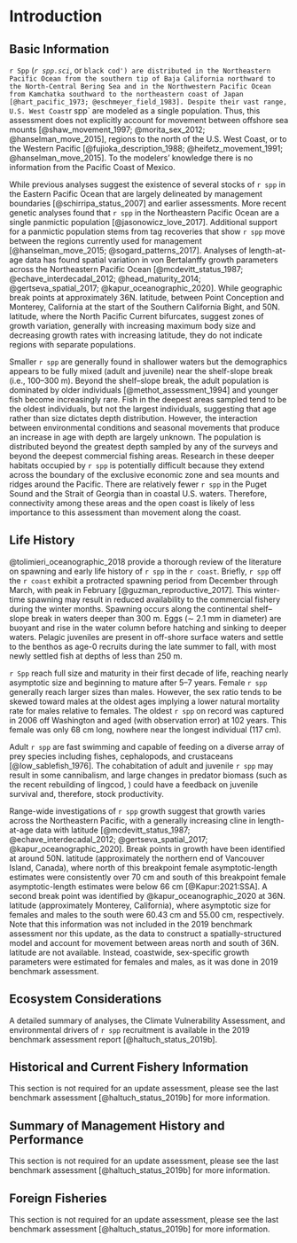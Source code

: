 # Introduction

## Basic Information

`r Spp` (*`r spp.sci`*, or `black cod') are distributed in the Northeastern Pacific Ocean from the southern tip of Baja California northward to the North-Central Bering Sea and in the Northwestern Pacific Ocean from Kamchatka southward to the northeastern coast of Japan [@hart_pacific_1973; @eschmeyer_field_1983]. Despite their vast range, U.S. West Coast `r spp` are modeled as a single population. Thus, this assessment does not explicitly account for movement between offshore sea mounts [@shaw_movement_1997; @morita_sex_2012; @hanselman_move_2015], regions to the north of the U.S. West Coast, or to the Western Pacific [@fujioka_description_1988; @heifetz_movement_1991; @hanselman_move_2015]. To the modelers' knowledge there is no information from the Pacific Coast of Mexico.

While previous analyses suggest the existence of several stocks of `r spp` in the Eastern Pacific Ocean that are largely delineated by management boundaries [@schirripa_status_2007] and earlier assessments. More recent genetic analyses found that `r spp` in the Northeastern Pacific Ocean are a single panmictic population [@jasonowicz_love_2017]. Additional support for a panmictic population stems from tag recoveries that show `r spp` move between the regions currently used for management [@hanselman_move_2015; @sogard_patterns_2017]. Analyses of length-at-age data has found spatial variation in von Bertalanffy growth parameters across the Northeastern Pacific Ocean [@mcdevitt_status_1987; @echave_interdecadal_2012; @head_maturity_2014; @gertseva_spatial_2017; @kapur_oceanographic_2020]. While geographic break points at approximately 36\textdegree N. latitude, between Point Conception and Monterey, California at the start of the Southern California Bight, and 50\textdegree N. latitude, where the North Pacific Current bifurcates, suggest zones of growth variation, generally with increasing maximum body size and decreasing growth rates with increasing latitude, they do not indicate regions with separate populations.

Smaller `r spp` are generally found in shallower waters but the demographics appears to be fully mixed (adult and juvenile) near the shelf-slope break (i.e., 100--300 m). Beyond the shelf--slope break, the adult population is dominated by older individuals [@methot_assessment_1994] and younger fish become increasingly rare. Fish in the deepest areas sampled tend to be the oldest individuals, but not the largest individuals, suggesting that age rather than size dictates depth distribution. However, the interaction between environmental conditions and seasonal movements that produce an increase in age with depth are largely unknown. The population is distributed beyond the greatest depth sampled by any of the surveys and beyond the deepest commercial fishing areas. Research in these deeper habitats occupied by `r spp` is potentially difficult because they extend across the boundary of the exclusive economic zone and sea mounts and ridges around the Pacific. There are relatively fewer `r spp` in the Puget Sound and the Strait of Georgia than in coastal U.S. waters. Therefore, connectivity among these areas and the open coast is likely of less importance to this assessment than movement along the coast.

## Life History

@tolimieri_oceanographic_2018 provide a thorough review of the literature on spawning and early life history of `r spp` in the `r coast`. Briefly, `r spp` off the `r coast` exhibit a protracted spawning period from December through March, with peak in February [@guzman_reproductive_2017]. This winter-time spawning may result in reduced availability to the commercial fishery during the winter months. Spawning occurs along the continental shelf--slope break in waters deeper than 300 m. Eggs ($\sim$ 2.1 mm in diameter) are buoyant and rise in the water column before hatching and sinking to deeper waters. Pelagic juveniles are present in off-shore surface waters and settle to the benthos as age-0 recruits during the late summer to fall, with most newly settled fish at depths of less than 250 m. 

`r Spp` reach full size and maturity in their first decade of life, reaching nearly asymptotic size and beginning to mature after 5--7 years. Female `r spp` generally reach larger sizes than males. However, the sex ratio tends to be skewed toward males at the oldest ages implying a lower natural mortality rate for males relative to females. The oldest `r spp` on record was captured in 2006 off Washington and aged (with observation error) at 102 years. This female was only 68 cm long, nowhere near the longest individual (117 cm).

Adult `r spp` are fast swimming and capable of feeding on a diverse array of prey species including fishes, cephalopods, and crustaceans [@low_sablefish_1976]. The cohabitation of adult and juvenile `r spp` may result in some cannibalism, and large changes in predator biomass (such as the recent rebuilding of lingcod, \emph{Ophiodon elongatus}) could have a feedback on juvenile survival and, therefore, stock productivity.

Range-wide investigations of `r spp` growth suggest that growth varies across the Northeastern Pacific, with a generally increasing cline in length-at-age data with latitude [@mcdevitt_status_1987; @echave_interdecadal_2012; @gertseva_spatial_2017; @kapur_oceanographic_2020]. Break points in growth have been identified at around 50\textdegree N. latitude (approximately the northern end of Vancouver Island, Canada), where north of this breakpoint female asymptotic-length estimates were consistently over 70 cm and south of this breakpoint female asymptotic-length estimates were below 66 cm [@Kapur:2021:SSA]. A second break point was identified by @kapur_oceanographic_2020 at 36\textdegree N. latitude (approximately Monterey, California), where asymptotic size for females and males to the south were 60.43 cm and 55.00 cm, respectively. Note that this information was not included in the 2019 benchmark assessment nor this update, as the data to construct a spatially-structured model and account for movement between areas north and south of 36\textdegree N. latitude are not available. Instead, coastwide, sex-specific growth parameters were estimated for females and males, as it was done in 2019 benchmark assessment.

## Ecosystem Considerations

A detailed summary of \gls{ses} analyses, the Climate Vulnerability Assessment, and environmental drivers of `r spp` recruitment is available in the 2019 benchmark assessment report [@haltuch_status_2019b].

## Historical and Current Fishery Information

This section is not required for an update assessment, please see the last benchmark assessment [@haltuch_status_2019b] for more information.
<!---
Not needed for an update assessment
Historical `r spp` landings, beginning in 1890, have been reconstructed by the states (Washington, Oregon, and California) using a variety of sources. Generally, historical `r spp` landings were more reliable than those for many other groundfish species because of their consistent species-level identification. While `r spp` landings were recorded back to the beginning of the 20th century, appreciable quantities were not landed until 1916--1919, with landings remaining below 5,000 mt through the late 1960s (Table \@ref(tab:landings) and Figure \@ref(fig:data-landings)). Landings prior to 1960 were primarily harvested by hook-and-line gear. The peak around World War II was likely due to a relaxed degree of species sorting rather than a dramatic increase in fishing effort. Grey literature notes a decrease in manpower with the onset of the war, which would explain the dexcreased sorting of fish to species. Despite this decrease in manpower there were also increases in demands for domestic sources of protein [@browning_fisheries_1980].

The `r spp` fishery increased dramatically during the 1970s, first from a combination of foreign vessels [@lynde_historical_1986; @mcdevitt_status_1987], followed by an increase in the domestic fleet. Increases correspond to the introduction of a pot fishery followed by an increase in the catch coming from the trawl sector. Only minor increases were experienced in the hook-and-line sector until the mid-1980s. Large catches by foreign vessels, fishing pot gear, in 1976 resulted in the largest single-year removal of over 25,000 mt from U.S. West Coast waters. A rapid rise in domestic pot and trawl landings followed this peak removal, such that on average, nearly 14,000 mt of `r spp` were landed per year between 1976 and 1990. During the most recent decade, annual landings have remained below 10,000 mt, composed of approximately `r round(mean(model$catch[model$catch$Fleet == 1 & model$catch$Yr > (model$endyr-10),"Obs"]))` from fixed gear and `r round(mean(model$catch[model$catch$Fleet == 2 & model$catch$Yr > (model$endyr-10),"Obs"]))` from trawl gear during the most recent decade. The decline in domestic landings through the 1980s was likely due to a combination of declining stock size, many years with below average recruitment, reduced Asian-market strength, and increasing fishery regulations.
-->

## Summary of Management History and Performance

This section is not required for an update assessment, please see the last benchmark assessment [@haltuch_status_2019b] for more information.
<!---
Not needed for an update assessment
From the early 1900s to the early 1980s, management of the `r spp` fishery was the responsibility of the individual coastal states (California, Oregon, and Washington). Since the adoption of the Groundfish Fishery Management Plan by the \gls{pfmc} in 1982, responsibility has rested with the federal government and the \gls{pfmc}. From 1977 to the mid-1980s, U.S. commercial fishermen took advantage of their newly protected fishing grounds (i.e., the enactment of the Fishery Conservation and Management Act, which occurred in in 1976, later to be renamed Magnuson Stevens Fishery Conservation and Management Act) recording high catches of `r spp` to meet the demands of flourishing export (primarily Asian countries) and domestic markets.

The first coastwide regulations off the U.S. Pacific Coast for the `r spp` fishery were implemented as trip limits in October 1982, followed by a rich history of management via seasons, size-limits, trip-limits, and a complex permit system (see Appendix 10 of @haltuch_status_2019b for a comprehensive list of management actions). Beginning in 1983, additional trip limits were imposed on landings of `r spp` less than 22 in in length, considered incidental catch. In 1987, allocations between the trawl and non-trawl fleets were implemented.

Beginning in the late-1980s, the fixed-gear `r spp` fishery was managed as a `derby' fishery, characterized by successive reductions in season lengths. In 1991, the fully open season lasted seven weeks, from April 1 through May 23. In 1992, approximately 1,300 mt were landed under early season trip limits of up to 1,500 lbs per day, and the fully open season lasted from May 12 through May 26. In 1993, there was a 250 lbs per day trip limit prior to the open season which extended from May 12 through June 1, 1993. In 1994, the fully open season was shortened to May 15 through June 3, 1994. In 1995, the open season lasted ten days, August 3--13, 1995. The open season spanned only six days in 1996, from September 1--6, 1996. In 1997, ten days (August 25 to September 3) were set aside for the open season, with a mop-up period from October 1--15, 1997. In the more recent period, the Limited Entry Fixed Gear sector has been managed primarily through the use of tiered cumulative limits (allocated on the basis of historical landings) which can be landed throughout the seven-month season. The remaining open-access fishery and some limited-entry non-trawl vessels are allowed to make smaller landings that are subject to daily\slash weekly limits and two-month cumulative caps.

Additionally, `r spp` are harvested by the trawl fishery in association with a variety of other species that are distributed to domestic and foreign markets. Prior to 2011, the trawl fishery was managed primarily through the use of trip limits. These evolved from simple per-trip limits in the 1980s to cumulative periodic (monthly or bi-monthly) limits by the mid-1990s. In addition to `r spp`-specific limits, various limits were in place for the overall landings of deep-water complex species [@stewart_status_2011].

Coastwide yield targets are divided among the different gears, fishery sectors (including both limited entry and open access), as well as north and south of 36\textdegree N. latitude. The \gls{ofl} for `r spp` has ranged from 6,621 to 11,577 mt between 2013--2025. \Glsplural{acl} ranged from 5,451 to 10,824 mt over the same period. Landings have been estimated to be below the \glsplural{acl} in all years.
-->

## Foreign Fisheries

This section is not required for an update assessment, please see the last benchmark assessment [@haltuch_status_2019b] for more information.
<!--
 Not needed for an update assessment
Similarly to the U.S. West Coast, `r spp`, fisheries in Alaska and British Columbia waters began in the late 1800s, with generally low catches until after World War II. Foreign fisheries began exploiting `r spp` in the Northeastern Pacific Ocean during the late 1950s in the Bering Sea leading to rapidly increasing catches in the region through the 1980s. 
Historically, Alaskan landings were much larger than those off the U.S. West Coast, rising to over 20,000 mt during the early 1960s, with many years above this level until the mid-1990s. In the most recent decade, Alaskan landings, including those taken from inside waters under the management of the \gls{adfg}, have averaged just over 12,000 mt (pers. comm., B. Williams; see @hanselman_chapter_2018 for a full account of `r spp` fisheries in Alaska).

The `r spp` fishery in British Columbian waters has a similar history to those in U.S. waters. The fishery primarily uses pots, with a lesser amount landed using long lines and trawls. Landings ranged up to just over 7,000 mt during the mid-1970s, followed by a variable but generally declining trend through the present (@kronlund_management_2011; pers. comm., B. Connors). In the most recent decade, average landings have been just over 2,100 mt, with the 2014 landings representing the lowest since the the mid-1960s (pers. comm., B. Connors).
-->
